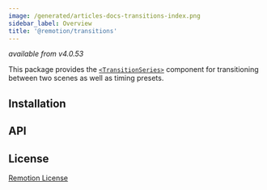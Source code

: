 ```yaml
---
image: /generated/articles-docs-transitions-index.png
sidebar_label: Overview
title: '@remotion/transitions'
---
```


_available from v4.0.53_


This package provides the [`<TransitionSeries>`](/docs/transitions/transitionseries) component for transitioning between two scenes as well as timing presets.

## Installation

<Installation pkg="@remotion/transitions" />

## API

<TableOfContents />

## License

[Remotion License](https://remotion.dev/license)
